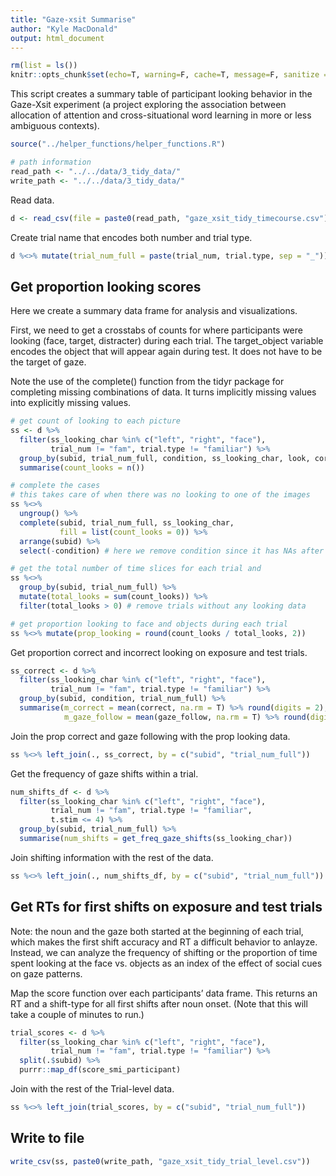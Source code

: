 ```yaml
---
title: "Gaze-xsit Summarise"
author: "Kyle MacDonald"
output: html_document
---
```


```r
rm(list = ls())
knitr::opts_chunk$set(echo=T, warning=F, cache=T, message=F, sanitize = T)
```

This script creates a summary table of participant looking behavior in the Gaze-Xsit experiment (a project exploring the association between allocation of attention and cross-situational word learning in more or less ambiguous contexts).

```r
source("../helper_functions/helper_functions.R")

# path information
read_path <- "../../data/3_tidy_data/"
write_path <- "../../data/3_tidy_data/"
```

Read data. 

```r
d <- read_csv(file = paste0(read_path, "gaze_xsit_tidy_timecourse.csv"))
```

Create trial name that encodes both number and trial type. 

```r
d %<>% mutate(trial_num_full = paste(trial_num, trial.type, sep = "_")) 
```

## Get proportion looking scores

Here we create a summary data frame for analysis and visualizations.

First, we need to get a crosstabs of counts for where participants were looking (face, target, distracter) during each trial. The target_object variable encodes the object that will appear again during test. It does not have to be the target of gaze. 

Note the use of the complete() function from the tidyr package for completing missing combinations of data. It turns implicitly missing values into explicitly missing values.

```r
# get count of looking to each picture
ss <- d %>% 
  filter(ss_looking_char %in% c("left", "right", "face"),
         trial_num != "fam", trial.type != "familiar") %>%
  group_by(subid, trial_num_full, condition, ss_looking_char, look, correct) %>% 
  summarise(count_looks = n()) 

# complete the cases 
# this takes care of when there was no looking to one of the images
ss %<>% 
  ungroup() %>% 
  complete(subid, trial_num_full, ss_looking_char, 
           fill = list(count_looks = 0)) %>%
  arrange(subid) %>% 
  select(-condition) # here we remove condition since it has NAs after the complete function

# get the total number of time slices for each trial and
ss %<>% 
  group_by(subid, trial_num_full) %>% 
  mutate(total_looks = sum(count_looks)) %>% 
  filter(total_looks > 0) # remove trials without any looking data

# get proportion looking to face and objects during each trial
ss %<>% mutate(prop_looking = round(count_looks / total_looks, 2))
```

Get proportion correct and incorrect looking on exposure and test trials. 

```r
ss_correct <- d %>% 
  filter(ss_looking_char %in% c("left", "right", "face"),
         trial_num != "fam", trial.type != "familiar") %>%
  group_by(subid, condition, trial_num_full) %>% 
  summarise(m_correct = mean(correct, na.rm = T) %>% round(digits = 2),
            m_gaze_follow = mean(gaze_follow, na.rm = T) %>% round(digits = 2))
```

Join the prop correct and gaze following with the prop looking data.

```r
ss %<>% left_join(., ss_correct, by = c("subid", "trial_num_full"))
```

Get the frequency of gaze shifts within a trial.

```r
num_shifts_df <- d %>% 
  filter(ss_looking_char %in% c("left", "right", "face"),
         trial_num != "fam", trial.type != "familiar", 
         t.stim <= 4) %>% 
  group_by(subid, trial_num_full) %>% 
  summarise(num_shifts = get_freq_gaze_shifts(ss_looking_char))
```

Join shifting information with the rest of the data.  

```r
ss %<>% left_join(., num_shifts_df, by = c("subid", "trial_num_full"))
```


## Get RTs for first shifts on exposure and test trials

Note: the noun and the gaze both started at the beginning of each trial, which makes the first shift accuracy and RT a difficult behavior to anlayze. Instead, we can analyze the frequency of shifting or the proportion of time spent looking at the face vs. objects as an index of the effect of social cues on gaze patterns.

Map the score function over each participants' data frame. This returns an RT and a shift-type for all first shifts after noun onset. (Note that this will take a couple of minutes to run.) 

```r
trial_scores <- d %>% 
  filter(ss_looking_char %in% c("left", "right", "face"),
         trial_num != "fam", trial.type != "familiar") %>% 
  split(.$subid) %>% 
  purrr::map_df(score_smi_participant)
```

Join with the rest of the Trial-level data. 

```r
ss %<>% left_join(trial_scores, by = c("subid", "trial_num_full"))
```

## Write to file

```r
write_csv(ss, paste0(write_path, "gaze_xsit_tidy_trial_level.csv"))
```


